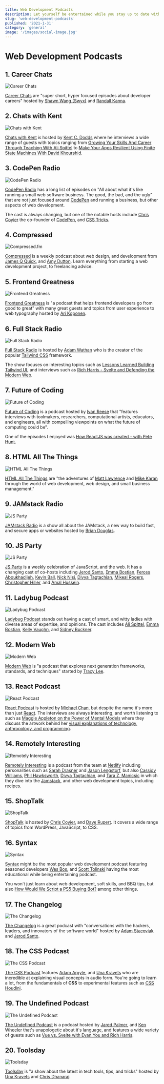 ```yaml
---
title: Web Development Podcasts
description: Let yourself be entertained while you stay up to date with web development
slug: 'web-development-podcasts'
published: '2021-1-31'
category: 'general'
image: '/images/social-image.jpg'
---
```


# Web Development Podcasts

## 1. Career Chats

<Image
  height={200}
  width={200}
  src="/images/web-development-podcasts/career-chats.webp"
  alt="Career Chats"
  inline
/>

[Career Chats](https://careerchats.transistor.fm/) are "super short, hyper focused episodes about developer careers" hosted by [Shawn Wang (Swyx)](https://twitter.com/swyx) and [Randall Kanna](https://twitter.com/RandallKanna).

## 2. Chats with Kent

<Image
  height={200}
  width={200}
  src="/images/web-development-podcasts/chats-with-kent.webp"
  alt="Chats with Kent"
  inline
/>

[Chats with Kent](https://kentcdodds.com/chats-with-kent-podcast/) is hosted by [Kent C. Dodds](https://twitter.com/kentcdodds) where he interviews a wide range of guests with topics ranging from [Growing Your Skills And Career Through Teaching With Ali Spittel](https://kentcdodds.com/chats-with-kent-podcast/seasons/01/episodes/growing-your-skills-and-career-through-teaching-with-ali-spittel) to [Make Your Apps Resilient Using Finite State Machines With David Khourshid](https://kentcdodds.com/chats-with-kent-podcast/seasons/01/episodes/make-your-apps-resilient-finite-state-machines-with-david-khourshid).

## 3. CodePen Radio

<Image
  height={200}
  width={200}
  src="/images/web-development-podcasts/codepen-radio.webp"
  alt="CodePen Radio"
  inline
/>

[CodePen Radio](https://blog.codepen.io/radio/) has a long list of episodes on "All about what it's like running a small web software business. The good, the bad, and the ugly" that are not just focused around [CodePen](https://codepen.io/) and running a business, but other aspects of web development.

The cast is always changing, but one of the notable hosts include [Chris Coyier](https://twitter.com/chriscoyier) the co-founder of [CodePen](https://codepen.io/), and [CSS Tricks](https://css-tricks.com/).

## 4. Compressed

<Image
  height={200}
  width={200}
  src="/images/web-development-podcasts/compressed.webp"
  alt="Compressed.fm"
  inline
/>

[Compressed](https://www.compressed.fm/) is a weekly podcast about web design, and development from [James Q Quick](https://twitter.com/jamesqquick), and [Amy Dutton](https://twitter.com/selfteachme). Learn everything from starting a web development project, to freelancing advice.

## 5. Frontend Greatness

<Image
  height={200}
  width={200}
  src="/images/web-development-podcasts/frontend-greatness.webp"
  alt="Frontend Greatness"
  inline
/>

[Frontend Greatness](https://anchor.fm/frontend-greatness) is "a podcast that helps frontend developers go from good to great" with many great guests and topics from user experience to web typography hosted by [Ari Koponen](https://twitter.com/APKoponen).

## 6. Full Stack Radio

<Image
  height={200}
  width={200}
  src="/images/web-development-podcasts/full-stack-radio.webp"
  alt="Full Stack Radio"
  inline
/>

[Full Stack Radio](https://fullstackradio.com/) is hosted by [Adam Wathan](https://twitter.com/adamwathan) who is the creator of the popular [Tailwind CSS](https://tailwindcss.com/) framework.

The show focuses on interesting topics such as [Lessons Learned Building Tailwind UI](https://fullstackradio.com/135), and interviews such as [Rich Harris - Svelte and Defending the Modern Web](https://fullstackradio.com/143).

## 7. Future of Coding

<Image
  height={200}
  width={200}
  src="/images/web-development-podcasts/future-of-coding.webp"
  alt="Future of Coding"
  inline
/>

[Future of Coding](https://futureofcoding.org/) is a podcast hosted by [Ivan Reese](https://twitter.com/spiralganglion) that "features interviews with toolmakers, researchers, computational artists, educators, and engineers, all with compelling viewpoints on what the future of computing could be".

One of the episodes I enjoyed was [How ReactJS was created - with Pete Hunt](https://futureofcoding.org/episodes/011).

## 8. HTML All The Things

<Image
  height={200}
  width={200}
  src="/images/web-development-podcasts/html-all-the-things.webp"
  alt="HTML All The Things"
  inline
/>

[HTML All The Things](https://www.htmlallthethings.com/landing/podcast) are "the adventures of [Matt Lawrence](https://twitter.com/MLProductions01) and [Mike Karan](https://twitter.com/mikhailkaran) through the world of web development, web design, and small business management."

## 9. JAMstack Radio

<Image
  height={200}
  width={200}
  src="/images/web-development-podcasts/jamstack-radio.webp"
  alt="JS Party"
  inline
/>

[JAMstack Radio](https://www.heavybit.com/library/podcasts/jamstack-radio/) is a show all about the JAMstack, a new way to build fast, and secure apps or websites hosted by [Brian Douglas](https://twitter.com/bdougieyo).

## 10. JS Party

<Image
  height={200}
  width={200}
  src="/images/web-development-podcasts/js-party.webp"
  alt="JS Party"
  inline
/>

[JS Party](https://changelog.com/jsparty) is a weekly celebration of JavaScript, and the web. It has a changing cast of co-hosts including [Jerod Santo](https://twitter.com/jerodsanto), [Emma Bostian](https://twitter.com/EmmaBostian), [Feross Aboukhadijeh](https://twitter.com/feross), [Kevin Ball](https://twitter.com/kbal11), [Nick Nisi](https://twitter.com/nicknisi), [Divya Tagtachian](https://twitter.com/shortdiv), [Mikeal Rogers](https://twitter.com/mikeal), [Christopher Hiller](https://twitter.com/b0neskull), and [Amal Hussein](https://twitter.com/nomadtechie).

## 11. Ladybug Podcast

<Image
  height={200}
  width={200}
  src="/images/web-development-podcasts/ladybug-podcast.webp"
  alt="Ladybug Podcast"
  inline
/>

[Ladybug Podcast](https://www.ladybug.dev/) stands out having a cast of smart, and witty ladies with diverse areas of expertise, and opinions. The cast includes [Ali Spittel](https://twitter.com/ASpittel), [Emma Bostian](https://twitter.com/EmmaBostian), [Kelly Vaughn](https://twitter.com/kvlly), and [Sidney Buckner](https://twitter.com/shidonichan).

## 12. Modern Web

<Image
  height={200}
  width={200}
  src="/images/web-development-podcasts/modern-web.webp"
  alt="Modern Web"
  inline
/>

[Modern Web](https://modernweb.podbean.com/) is "a podcast that explores next generation frameworks, standards, and techniques" started by [Tracy Lee](https://twitter.com/ladyleet).

## 13. React Podcast

<Image
  height={200}
  width={200}
  src="/images/web-development-podcasts/react-podcast.webp"
  alt="React Podcast"
  inline
/>

[React Podcast](https://spec.fm/podcasts/reactpodcast) is hosted by [Michael Chan](https://twitter.com/chantastic), but despite the name it's more than just [React](https://reactjs.org/). The interviews are always interesting, and worth listening to such as [Maggie Appleton on the Power of Mental Models](https://spec.fm/podcasts/reactpodcast/68306578) where they discuss the artwork behind her [visual explanations of technology, anthropology, and programming](https://maggieappleton.com/).

## 14. Remotely Interesting

<Image
  height={200}
  width={200}
  src="/images/web-development-podcasts/remotely-interesting.webp"
  alt="Remotely Interesting"
  inline
/>

[Remotely Interesting](https://open.spotify.com/show/3EM9APeoSjJe4yfIaVfCVO) is a podcast from the team at [Netlify](https://www.netlify.com/) including personalities such as [Sarah Drasner](https://twitter.com/sarah_edo) and [Jason Lengstorf](https://twitter.com/jlengstorf), but also [Cassidy Williams](https://twitter.com/cassidoo), [Phil Hawksworth](https://twitter.com/philhawksworth), [Divya Tagtachian](https://twitter.com/shortdiv), and [Tara Z. Manicsic](https://twitter.com/tzmanics) in which they dive into the [Jamstack](https://jamstack.org/), and other web development topics, including recipes.

## 15. ShopTalk

<Image
  height={200}
  width={200}
  src="/images/web-development-podcasts/shoptalk.webp"
  alt="ShopTalk"
  inline
/>

[ShopTalk](https://shoptalkshow.com/) is hosted by [Chris Coyier](https://twitter.com/chriscoyier), and [Dave Rupert](https://twitter.com/davatron5000). It covers a wide range of topics from WordPress, JavaScript, to CSS.

## 16. Syntax

<Image
  height={200}
  width={200}
  src="/images/web-development-podcasts/syntax.webp"
  alt="Syntax"
  inline
/>

[Syntax](https://syntax.fm/) might be the most popular web development podcast featuring seasoned developers [Wes Bos](https://twitter.com/wesbos), and [Scott Tolinski](https://twitter.com/stolinski) having the most educational while being entertaining podcast.

You won't just learn about web development, soft skills, and BBQ tips, but also [How Would We Script a PS5 Buying Bot?](https://syntax.fm/show/311/hasty-treat-how-would-we-script-a-ps5-buying-bot) among other things.

## 17. The Changelog

<Image
  height={200}
  width={200}
  src="/images/web-development-podcasts/the-changelog.webp"
  alt="The Changelog"
  inline
/>

[The Changelog](https://changelog.com/podcast) is a great podcast with "conversations with the hackers, leaders, and innovators of the software world" hosted by [Adam Stacoviak](https://twitter.com/adamstac) and [Jerod Santo](https://twitter.com/jerodsanto).

## 18. The CSS Podcast

<Image
  height={200}
  width={200}
  src="/images/web-development-podcasts/the-css-podcast.webp"
  alt="The CSS Podcast"
  inline
/>

[The CSS Podcast](https://thecsspodcast.libsyn.com/) features [Adam Argyle](https://twitter.com/argyleink), and [Una Kravets](https://twitter.com/Una) who are incredible at explaining visual concepts in audio form. You're going to learn a lot, from the fundamentals of **CSS** to experimental features such as [CSS Houdini](https://developer.mozilla.org/en-US/docs/Web/Houdini).

## 19. The Undefined Podcast

<Image
  height={200}
  width={200}
  src="/images/web-development-podcasts/the-undefined-podcast.webp"
  alt="The Undefined Podcast"
  inline
/>

[The Undefined Podcast](https://undefined.fm/) is a podcast hosted by [Jared Palmer](https://twitter.com/jaredpalmer), and [Ken Wheeler](https://twitter.com/ken_wheeler) that's unapologetic about it's language, and features a wide variety of guests such as [Vue vs. Svelte with Evan You and Rich Harris](https://undefined.fm/radio/vue-vs-svelte-with-evan-you-and-rich-harris).

## 20. Toolsday

<Image
  height={200}
  width={200}
  src="/images/web-development-podcasts/toolsday.webp"
  alt="Toolsday"
  inline
/>

[Toolsday](https://spec.fm/podcasts/toolsday) is "a show about the latest in tech tools, tips, and tricks" hosted by [Una Kravets](https://twitter.com/una) and [Chris Dhanaraj](https://twitter.com/chrisdhanaraj).
